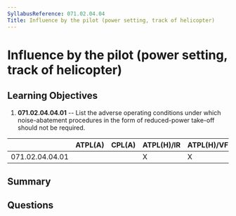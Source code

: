 ```yaml
---
SyllabusReference: 071.02.04.04
Title: Influence by the pilot (power setting, track of helicopter)
---
```


# Influence by the pilot (power setting, track of helicopter)

## Learning Objectives

1.  **071.02.04.04.01** -- List the adverse operating conditions under which
    noise-abatement procedures in the form of reduced-power take-off should not
    be required.

|                 | ATPL(A) | CPL(A) | ATPL(H)/IR | ATPL(H)/VFR | CPL(H) | IR | CBIR(A) |
| --------------- | ------- | ------ | ---------- | ----------- | ------ | -- | ------- |
| 071.02.04.04.01 |         |        | X          | X           | X      |    |         |

## Summary

## Questions
